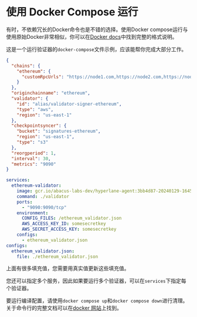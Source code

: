 # 使用 Docker Compose 运行

有时，不依赖冗长的Docker命令也是不错的选择。使用Docker compose运行与使用原始Docker非常相似，你可以在[Docker docs](https://docs.Docker.com/compose/compose-file/)中找到完整的格式说明。

这是一个运行验证器的`docker-compose`文件示例，应该能帮你完成大部分工作。

```json
{
  "chains": {
    "ethereum": {
      "customRpcUrls": "https://node1.com,https://node2.com,https://node3.com"
    }
  },
  "originchainname": "ethereum",
  "validator": {
    "id": "alias/validator-signer-ethereum",
    "type": "aws",
    "region": "us-east-1"
  },
  "checkpointsyncer": {
    "bucket": "signatures-ethereum",
    "region": "us-east-1",
    "type": "s3"
  },
  "reorgperiod": 1,
  "interval": 30,
  "metrics": "9090"
}
```

```yaml
services:
  ethereum-validator:
    image: gcr.io/abacus-labs-dev/hyperlane-agent:3bb4d87-20240129-164519
    command: ./validator
    ports:
      - "9090:9090/tcp"
    environment:
      CONFIG_FILES: /ethereum_validator.json
      AWS_ACCESS_KEY_ID: somesecretkey
      AWS_SECRET_ACCESS_KEY: somesecretkey
    configs:
      - ethereum_validator.json
configs:
  ethereum_validator.json:
    file: ./ethereum_validator.json
```

上面有很多填充值，您需要用真实值更新这些填充值。

您还可以指定多个服务，因此如果要运行多个验证器，可以在`services`下指定每个验证器。

要运行编译配置，请使用`docker compose up`和`docker compose down`进行清理。关于命令行的完整文档可以在[docker 网站](https://docs.docker.com/engine/reference/commandline/compose/)上找到。
